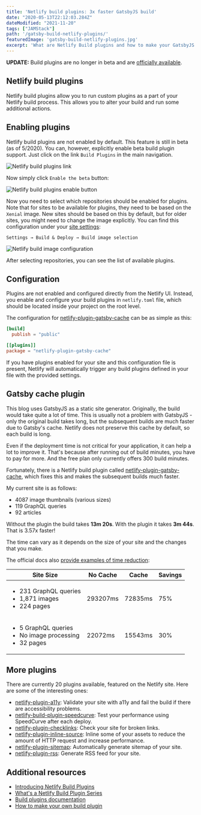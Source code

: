```yaml
---
title: 'Netlify build plugins: 3x faster GatsbyJS build'
date: "2020-05-13T22:12:03.284Z"
dateModified: "2021-11-20"
tags: ["JAMStack"]
path: '/gatsby-build-netlify-plugins/'
featuredImage: 'gatsby-build-netlify-plugins.jpg'
excerpt: 'What are Netlify Build plugins and how to make your GatsbyJS builds 3x faster.'
---
```


<PostHeader frontmatter={props.data.mdx.frontmatter} />

<Info><b>UPDATE:</b> Build plugins are no longer in beta and are <a href="https://www.netlify.com/blog/2020/05/27/netlify-build-plugins-are-here/">officially available</a>.</Info>

## Netlify build plugins
Netlify build plugins allow you to run custom plugins as a part of your Netlify build process. This allows you to alter your build and run some additional actions.

## Enabling plugins
Netlify build plugins are not enabled by default. This feature is still in beta (as of 5/2020). You can, however, explicitly enable beta build plugin support. Just click on the link `Build Plugins` in the main navigation.

![Netlify build plugins link](netlify-enabling-build-plugins.png)

Now simply click `Enable the beta` button:

![Netlify build plugins enable button](netlify-enabling-build-plugins-2.png)

Now you need to select which repositories should be enabled for plugins. Note that for sites to be available for plugins, they need to be based on the `Xenial` image. New sites should be based on this by default, but for older sites, you might need to change the image explicitly. You can find this configuration under your [site settings](https://docs.netlify.com/configure-builds/get-started/#build-image-selection):

```
Settings → Build & Deploy → Build image selection
```

![Netlify build image configuration](netlify-build-image-selection.png)

After selecting repositories, you can see the list of available plugins.

## Configuration
Plugins are not enabled and configured directly from the Netlify UI. Instead, you enable and configure your build plugins in `netlify.toml` file, which should be located inside your project on the root level.

The configuration for [netlify-plugin-gatsby-cache](https://github.com/jlengstorf/netlify-plugin-gatsby-cache) can be as simple as this:

```toml
[build]
  publish = "public"

[[plugins]]
package = "netlify-plugin-gatsby-cache"
```

If you have plugins enabled for your site and this configuration file is present, Netlify will automatically trigger any build plugins defined in your file with the provided settings.

## Gatsby cache plugin
This blog uses GatsbyJS as a static site generator. Originally, the build would take quite a lot of time. This is usually not a problem with GatsbyJS - only the original build takes long, but the subsequent builds are much faster due to Gatsby's cache. Netlify does not preserve this cache by default, so each build is long.

Even if the deployment time is not critical for your application, it can help a lot to improve it. That's because after running out of build minutes, you have to pay for more. And the free plan only currently offers 300 build minutes.

Fortunately, there is a Netlify build plugin called [netlify-plugin-gatsby-cache](https://github.com/jlengstorf/netlify-plugin-gatsby-cache), which fixes this and makes the subsequent builds much faster.

My current site is as follows:
- 4087 image thumbnails (various sizes)
- 119 GraphQL queries
- 92 articles

Without the plugin the build takes **13m 20s**. With the plugin it takes **3m 44s**. That is 3.57x faster!

The time can vary as it depends on the size of your site and the changes that you make.

The official docs also [provide examples of time reduction](https://github.com/jlengstorf/netlify-plugin-gatsby-cache#how-much-of-a-difference-does-this-plugin-make-in-build-times):

| Site Size                                                                           | No Cache  | Cache    | Savings |
|-------------------------------------------------------------------------------------|-----------|----------|---------|
| <ul><li>231 GraphQL queries</li><li>1,871 images</li><li>224 pages</li></ul>        |  293207ms | 72835ms  | 75%     |
| <ul><li>5 GraphQL queries</li><li> No image processing</li><li> 32 pages</li></ul>  |  22072ms  | 15543ms  | 30%     |

## More plugins
There are currently 20 plugins available, featured on the Netlify site. Here are some of the interesting ones:

- [netlify-plugin-a11y](https://github.com/sw-yx/netlify-plugin-a11y): Validate your site with a11y and fail the build if there are accessibility problems.
- [netlify-build-plugin-speedcurve](https://github.com/tkadlec/netlify-build-plugin-speedcurve): Test your performance using SpeedCurve after each deploy.
- [netlify-plugin-checklinks](https://github.com/munter/netlify-plugin-checklinks): Check your site for broken links.
- [netlify-plugin-inline-source](https://github.com/Tom-Bonnike/netlify-plugin-inline-source): Inline some of your assets to reduce the amount of HTTP request and increase performance.
- [netlify-plugin-sitemap](https://github.com/netlify-labs/netlify-plugin-sitemap): Automatically generate sitemap of your site.
- [netlify-plugin-rss](https://github.com/sw-yx/netlify-plugin-rss): Generate RSS feed for your site.

## Additional resources
- [Introducing Netlify Build Plugins](https://www.netlify.com/build/plugins-beta/)
- [What's a Netlify Build Plugin Series](https://www.netlify.com/blog/2020/04/30/whats-a-netlify-build-plugin-series-part-1-using-build-plugins/)
- [Build plugins documentation](https://docs.netlify.com/configure-builds/build-plugins/)
- [How to make your own build plugin](https://www.netlify.com/blog/2019/10/16/creating-and-using-your-first-netlify-build-plugin/)